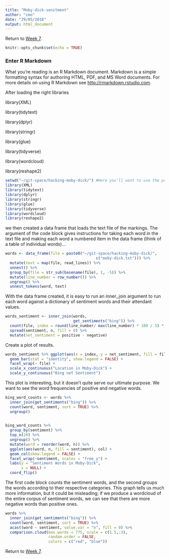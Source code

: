 ```yaml
---
title: "Moby-dick-senitment"
author: "cmo"
date: "29/05/2018"
output: html_document
---
```

Return to [Week 7](https://cmohge1.github.io/hacking-moby-dick/week_7_discussion.html).

```r
knitr::opts_chunk$set(echo = TRUE)
```

### Enter R Markdown 

What you're reading is an R Markdown document. Markdown is a simple formatting syntax for authoring HTML, PDF, and MS Word documents. For more details on using R Markdown see <http://rmarkdown.rstudio.com>.

After loading the right libraries

library(XML)

library(tidytext)

library(dplyr)

library(stringr)

library(glue)

library(tidyverse)

library(wordcloud)

library(reshape2)

```r
setwd("~/git-space/hacking-moby-dick/") #Here you'll want to use the proper path to where your moby-dick.txt file lives, so if you download it to your desktop, your path would be something like "~/Desktop/moby-dick.txt"
library(XML)
library(tidytext)
library(dplyr)
library(stringr)
library(glue)
library(tidyverse)
library(wordcloud)
library(reshape2)
```

we then created a data frame that loads the text file of the markings. The argument of the code block gives instructions for taking each word in the text file and making each word a numbered item in the data frame (think of a table of individual words)...
```r
words <- data_frame(file = paste0("~/git-space/hacking-moby-dick/", 
                                        c("moby-dick.txt"))) %>%
  mutate(text = map(file, read_lines)) %>%
  unnest() %>%
  group_by(file = str_sub(basename(file), 1, -5)) %>%
  mutate(line_number = row_number()) %>%
  ungroup() %>%
  unnest_tokens(word, text)
```

With the data frame created, it is easy to run an inner_join argument to run each word against a dictionary of sentiment words and their attendant values.
```r
words_sentiment <- inner_join(words,
                              get_sentiments("bing")) %>%
  count(file, index = round(line_number/ max(line_number) * 100 / 5) * 5, sentiment) %>%
  spread(sentiment, n, fill = 0) %>%
  mutate(net_sentiment = positive - negative)
```

Create a plot of results.
```r
words_sentiment %>% ggplot(aes(x = index, y = net_sentiment, fill = file)) + 
  geom_bar(stat = "identity", show.legend = FALSE) + 
  facet_wrap(~ file) + 
  scale_x_continuous("Location in Moby-Dick") + 
  scale_y_continuous("Bing net Sentiment")
```

This plot is interesting, but it doesn't quite serve our ultimate purpose. We want to see the word frequencies of positive and negative words. 

```r
bing_word_counts <- words %>%
  inner_join(get_sentiments("bing")) %>%
  count(word, sentiment, sort = TRUE) %>%
  ungroup()
  

bing_word_counts %>%
  group_by(sentiment) %>%
  top_n(20) %>%
  ungroup() %>%
  mutate(word = reorder(word, n)) %>%
  ggplot(aes(word, n, fill = sentiment), col) +
  geom_col(show.legend = FALSE) +
  facet_wrap(~sentiment, scales = "free_y") +
  labs(y = "Sentiment Words in Moby-Dick",
       x = NULL) +
  coord_flip()
```

The first code block counts the sentiment words, and the second groups the words according to their respective categories. This graph tells us much more information, but it could be misleading; if we produce a wordcloud of the entire corpus of sentiment words, we can see that there are more negative words than positive ones. 

```r
words %>%
  inner_join(get_sentiments("bing")) %>%
  count(word, sentiment, sort = TRUE) %>%
  acast(word ~ sentiment, value.var = "n", fill = 0) %>%
  comparison.cloud(max.words = 775, scale = c(1.5,.3), 
                   random.order = FALSE,
                   colors = c("red", "blue"))
```

Return to [Week 7](https://cmohge1.github.io/hacking-moby-dick/week_7_discussion.html).